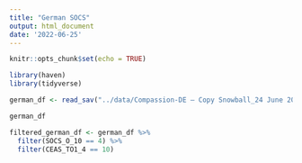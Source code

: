 ```yaml
---
title: "German SOCS"
output: html_document
date: '2022-06-25'
---
```


```r
knitr::opts_chunk$set(echo = TRUE)
```

```r
library(haven)
library(tidyverse)
```

```r
german_df <- read_sav("../data/Compassion-DE – Copy Snowball_24 June 2022_23.45.sav")
```

```r
german_df
```

```r
filtered_german_df <- german_df %>% 
  filter(SOCS_O_10 == 4) %>% 
  filter(CEAS_TO1_4 == 10)
```

